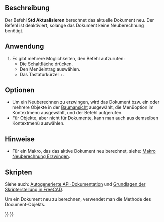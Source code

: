 <languages/>

{{Docnav/de
|[[Std_DuplicateSelection/de|AuswahlDuplizieren]]
|[[Std_BoxSelection/de|Rechteckauswahl]]
|[[Std_Edit_Menu/de|Std Menü Bearbeiten]]
|IconL=Std_DuplicateSelection.svg
|IconR=Std_BoxSelection.svg
|IconC=Freecad.svg
}}

{{GuiCommand/de
|Name=Std Refresh
|Name/de=Std Aktualisieren
|MenuLocation=Bearbeiten → Neuberechnen
|Workbenches=Alle
|Shortcut={{KEY|Ctrl}}+{{KEY|R}}
}}

<span id="Description"></span>
==Beschreibung==

Der Befehl '''Std Aktualisieren''' berechnet das aktuelle Dokument neu. Der Befehl ist deaktiviert, solange das Dokument keine Neuberechnung benötigt.

<span id="Usage"></span>
==Anwendung==

# Es gibt mehrere Möglichkeiten, den Befehl aufzurufen:
#* Die Schaltfläche {{Button|[[Image:Std_Refresh.svg|16px]] [[Std_Refresh/de|Neuberechnen]]}} drücken.
#* Den Menüeintrag {{MenuCommand|Bearbeiten → [[Image:Std_Refresh.svg|16px]] Neuberechnen}} auswählen.
#* Das Tastaturkürzel {{KEY|Ctrl}}+{{KEY|R}}.

<span id="Options"></span>
==Optionen==

* Um ein Neuberechnen zu erzwingen, wird das Dokument bzw. ein oder mehrere Objekte in der [[Tree_View/de|Baumansicht]] ausgewählt, die Menüoption {{MenuCommand|[[Image:Std_MarkToRecompute.svg|16px]] Zum Neuberechnen markieren}} im Kontextmenü ausgewählt, und der Befehl aufgerufen.
* Für Objekte, aber nicht für Dokumente, kann man auch {{MenuCommand|[[Image:Std_Refresh.svg|16px]] Objekt neu berechnen}} aus demselben Kontextmenü auswählen.

<span id="Notes"></span>
==Hinweise==

* Für ein Makro, das das aktive Dokument neu berechnet, siehe: [[Macro_ForceRecompute/de|Makro Neuberechnung Erzwingen]].

<span id="Scripting"></span>
==Skripten==

Siehe auch: [https://freecad.github.io/SourceDoc/ Autogenerierte API-Dokumentation] und [[FreeCAD_Scripting_Basics/de|Grundlagen der Skripterstellung in FreeCAD]].

Um ein Dokument neu zu berechnen, verwendet man die Methode {{incode|recompute}} des Document-Objekts.

{{Code|code=
import FreeCAD

doc = FreeCAD.newDocument()
doc.recompute()
}}


{{Docnav/de
|[[Std_DuplicateSelection/de|AuswahlDuplizieren]]
|[[Std_BoxSelection/de|Rechteckauswahl]]
|[[Std_Edit_Menu/de|Std Menü Bearbeiten]]
|IconL=Std_DuplicateSelection.svg
|IconR=Std_BoxSelection.svg
|IconC=Freecad.svg
}}

{{Std_Base_navi{{#translation:}}}}
{{Userdocnavi{{#translation:}}}}
